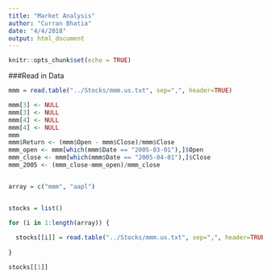 ```yaml
---
title: "Market Analysis"
author: "Curran Bhatia"
date: "4/4/2018"
output: html_document
---
```


```r
knitr::opts_chunk$set(echo = TRUE)
```
###Read in Data
```r

mmm = read.table("../Stocks/mmm.us.txt", sep=",", header=TRUE)

mmm[3] <- NULL
mmm[3] <- NULL
mmm[4] <- NULL
mmm[4] <- NULL
mmm
mmm$Return <- (mmm$Open - mmm$Close)/mmm$Close
mmm_open <- mmm[which(mmm$Date == "2005-03-01"),]$Open 
mmm_close <- mmm[which(mmm$Date == "2005-04-01"),]$Close
mmm_2005 <- (mmm_close-mmm_open)/mmm_close


array = c("mmm", "aapl")


stocks = list()

for (i in 1:length(array)) {
  
  stocks[[i]] = read.table("../Stocks/mmm.us.txt", sep=",", header=TRUE)
  
}

stocks[[1]]


```
